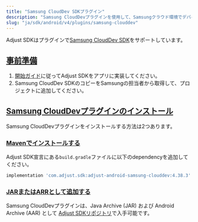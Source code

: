 ```yaml
---
title: "Samsung CloudDev SDKプラグイン"
description: "Samsung CloudDevプラグインを使用して、Samsungクラウド環境でデバイス情報を読み取ります。"
slug: "ja/sdk/android/v4/plugins/samsung-clouddev"
---
```


Adjust SDKはプラグインで[Samsung CloudDev SDK](https://developer.samsung.com/instant-plays/samsung-clouddev-sdk/get-started.html)をサポートしています。

## [事前準備](before-you-begin)

1. [開始ガイド](/ja/sdk/android)に従ってAdjust SDKをアプリに実装してください。
2. Samsung CloudDev SDKのコピーをSamsungの担当者から取得して、プロジェクトに追加してください。

## [Samsung CloudDevプラグインのインストール](install-the-samsung-clouddev-plugin)

Samsung CloudDevプラグインをインストールする方法は2つあります。

### [Mavenでインストールする](install-with-maven)

Adjust SDK宣言にある`build.gradle`ファイルに以下のdependencyを追加してください。

<CodeBlock title="build.gradle">

```groovy
implementation 'com.adjust.sdk:adjust-android-samsung-clouddev:4.38.3'
```

</CodeBlock>

### [JARまたはARRとして追加する](add-as-a-jar-or-aar)

Samsung CloudDevプラグインは、Java Archive \(JAR\) および Android Archive \(AAR\) として [Adjust SDKリポジトリ](https://github.com/adjust/android_sdk/releases/latest)で入手可能です。

